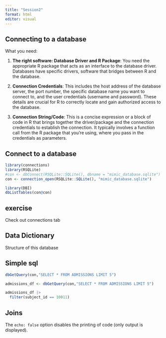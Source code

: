 ```yaml
---
title: "Session2"
format: html
editor: visual
---
```


## Connecting to a database

What you need:

1.  **The right software: Database Driver and R Package**: You need the appropriate R package that acts as an interface to the database driver. Databases have specific drivers, software that bridges between R and the database.

2.  **Connection Credentials**: This includes the host address of the database server, the port number, the specific database name you want to connect to, and the user credentials (username and password). These details are crucial for R to correctly locate and gain authorized access to the database.

3.  **Connection String/Code**: This is a concise expression or a block of code in R that brings together the driver/package and the connection credentials to establish the connection. It typically involves a function call from the R package that you're using, where you pass in the credentials as parameters.

## Connect to a database

```r
library(connections)
library(RSQLite)
#con <- dbConnect(RSQLite::SQLite(), dbname = "mimic_database.sqlite")
con <- connection_open(RSQLite::SQLite(), "mimic_database.sqlite")
```

```r
library(DBI)
dbListTables(con@con)
```

## exercise
Check out connections tab

## Data Dictionary

Structure of this database

## Simple sql

```r
dbGetQuery(con,"SELECT * FROM ADMISSIONS LIMIT 5")

admissions_df <- dbGetQuery(con,"SELECT * FROM ADMISSIONS LIMIT 5")

admissions_df |>
  filter(subject_id == 10011)
```

## Joins




The `echo: false` option disables the printing of code (only output is displayed).
